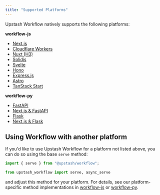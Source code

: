 ```yaml
---
title: "Supported Platforms"
---
```


Upstash Workflow natively supports the following platforms:

**workflow-js**

- [Next.js](/workflow/quickstarts/vercel-nextjs)
- [Cloudflare Workers](/workflow/quickstarts/cloudflare-workers)
- [Nuxt (H3)](/workflow/quickstarts/nuxt)
- [Solidjs](/workflow/quickstarts/solidjs)
- [Svelte](/workflow/quickstarts/svelte)
- [Hono](/workflow/quickstarts/hono)
- [Express.js](/workflow/quickstarts/express)
- [Astro](/workflow/quickstarts/astro)
- [TanStack Start](/workflow/quickstarts/tanstack-start)

**workflow-py**

- [FastAPI](/workflow/quickstarts/fastapi)
- [Next.js & FastAPI](/workflow/quickstarts/nextjs-fastapi)
- [Flask](/workflow/quickstarts/flask)
- [Next.js & Flask](/workflow/quickstarts/nextjs-flask)

## Using Workflow with another platform

If you'd like to use Upstash Workflow for a platform not listed above, you can do so using the base `serve` method:

<CodeGroup>

```javascript TypeScript
import { serve } from "@upstash/workflow";
```

```python Python
from upstash_workflow import serve, async_serve
```

</CodeGroup>

and adjust this method for your platform. For details, see our platform-specific method implementations in [workflow-js](https://github.com/upstash/workflow-js/tree/main/platforms) or [workflow-py](https://github.com/upstash/workflow-py/tree/master/upstash_workflow).
